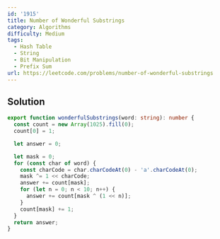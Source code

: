 ```yaml
---
id: '1915'
title: Number of Wonderful Substrings
category: Algorithms
difficulty: Medium
tags:
  - Hash Table
  - String
  - Bit Manipulation
  - Prefix Sum
url: https://leetcode.com/problems/number-of-wonderful-substrings
---
```


## Solution

```typescript filename="solution.ts" copy
export function wonderfulSubstrings(word: string): number {
  const count = new Array(1025).fill(0);
  count[0] = 1;

  let answer = 0;

  let mask = 0;
  for (const char of word) {
    const charCode = char.charCodeAt(0) - 'a'.charCodeAt(0);
    mask ^= 1 << charCode;
    answer += count[mask];
    for (let n = 0; n < 10; n++) {
      answer += count[mask ^ (1 << n)];
    }
    count[mask] += 1;
  }
  return answer;
}
```
